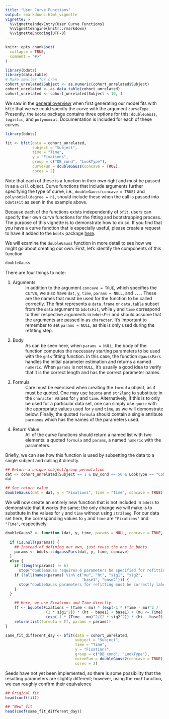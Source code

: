 ```yaml
---
title: "User Curve Functions"
output: rmarkdown::html_vignette
vignette: >
  %\VignetteIndexEntry{User Curve Functions}
  %\VignetteEngine{knitr::rmarkdown}
  %\VignetteEncoding{UTF-8}
---
```



```r
knitr::opts_chunk$set(
  collapse = TRUE,
  comment = "#>"
)
```

```r
library(bdots)
library(data.table)
# Make smaller for cran
cohort_unrelated$Subject <- as.numeric(cohort_unrelated$Subject)
cohort_unrelated <- as.data.table(cohort_unrelated)
cohort_unrelated <- cohort_unrelated[Subject < 10, ]
```

We saw in the [general overview](bdots.html) when first generating our model fits with `bfit` that we we could specify the curve with the argument `curveType`. Presently, the `bdots` package contains three options for this: `doubleGauss`, `logistic`, and `polynomial`. Documentation is included for each of these curves. 

```r
library(bdots)

fit <- bfit(data = cohort_unrelated,
            subject = "Subject",
            time = "Time",
            y = "Fixations",
            group = c("DB_cond", "LookType"),
            curveFun = doubleGauss(concave = TRUE),
            cores = 2)
```

Note that each of these is a function in their own right and must be passed in as a `call` object. Curve functions that include arguments further specifying the type of curve, i.e., `doubleGauss(concave = TRUE)` and `polynomial(degree = n)`, should include these when the call is passed into `bdotsFit` as seen in the example above.

Because each of the functions exists independently of `bfit`, users can specify their own curve functions for the fitting and bootstrapping process. The purpose of this vignette is to demonstrate how to do so. If you find that you have a curve function that is especially useful, please create a request to have it added to the `bdots` package [here](https://github.com/collinn/bdots/issues).

We will examine the `doubleGauss` function in more detail to see how we might go about creating our own. First, let's identify the components of this function

```r
doubleGauss
```

There are four things to note:

1. Arguments
  : In addition to the argument `concave = TRUE`, which specifies the curve, we also have `dat`, `y`, `time`, `params = NULL`, and `...`. These are the names that must be used for the function to be called correctly. The first represents a `data.frame` or `data.table` subset from the `data` argument to `bdotsFit`, while `y` and `time` correspond to their respective arguments in `bdotsFit` and should assume that the arguments are passed in as `character`. It's important to remember to set `params = NULL`, as this is only used during the refitting step. 
2. Body
  : As can be seen here, when `params = NULL`, the body of the function computes the necessary starting parameters to be used with the `gnls` fitting function. In this case, the function `dgaussPars` handles the initial parameter estimation and returns a named `numeric`. When `params` is not `NULL`, it's usually a good idea to verify that it is the correct length and has the correct parameter names. 
4. Formula
  : Care must be exercised when creating the `formula` object, as it must be quoted. One may use `bquote` and `str2lang` to substitute in the `character` values for `y` and `time`. Alternatively, if this is to only be used for a particular data set, one can simply use `quote` with the appropriate values used for `y` and `time`, as we will demonstrate below. Finally, the quoted `formula` should contain a single attribute `parnames` which has the names of the parameters used. 
3. Return Value
  : All of the curve functions should return a named list with two elements: a quoted `formula` and `params`, a named `numeric` with the parameters. 

Briefly, we can see how this function is used by subsetting the data to a single subject and calling it directly.

```r
## Return a unique subject/group permutation
dat <- cohort_unrelated[Subject == 1 & DB_cond == 50 & LookType == "Cohort", ]
dat
```

```r
## See return value
doubleGauss(dat = dat, y = "Fixations", time = "Time", concave = TRUE)
```

We will now create an entirely new function that is not included in `bdots` to demonstrate that it works the same; the only change we will make is to substitute in the values for `y` and `time` without using `str2lang`. For our data set here, the corresponding values to `y` and `time` are `"Fixations"` and `"Time"`, respectively

```r
doubleGauss2 <- function (dat, y, time, params = NULL, concave = TRUE, ...) {
  
  if (is.null(params)) {
    ## Instead of defining our own, just reuse the one in bdots
    params <- bdots:::dgaussPars(dat, y, time, concave)
  }
  else {
    if (length(params) != 6) 
      stop("doubleGauss requires 6 parameters be specified for refitting")
    if (!all(names(params) %in% c("mu", "ht", "sig1", "sig2", 
                                  "base1", "base2"))) {
      stop("doubleGauss parameters for refitting must be correctly labeled")
    }
  }

    ## Here, we use Fixations and Time directly
    ff <- bquote(Fixations ~ (Time < mu) * (exp(-1 * (Time - mu)^2 / 
                  (2 * sig1^2)) * (ht - base1) + base1) + (mu <= Time) * 
                  (exp(-1 * (Time - mu)^2/(2 * sig2^2)) * (ht - base2) + base2))
    return(list(formula = ff, params = params))
}

same_fit_different_day <- bfit(data = cohort_unrelated,
                               subject = "Subject",
                               time = "Time",
                               y = "Fixations",
                               group = c("DB_cond", "LookType"),
                               curveFun = doubleGauss2(concave = TRUE),
                               cores = 2)
```

Seeds have not yet been implemented, so there is some possibility that the resulting parameters are slightly different; however, using the `coef` function, we can roughly confirm their equivalence

```r
## Original fit
head(coef(fit))

## "New" fit
head(coef(same_fit_different_day))
```













